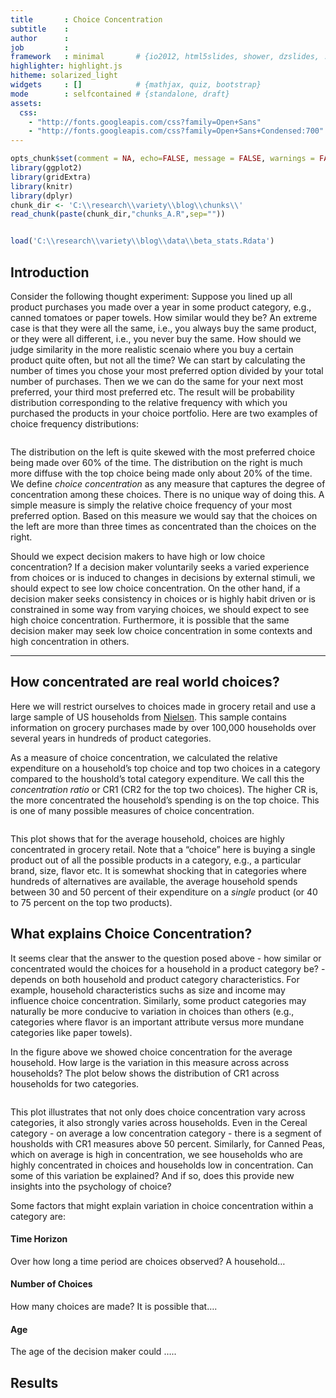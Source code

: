 ```yaml
---
title       : Choice Concentration 
subtitle    : 
author      : 
job         : 
framework   : minimal       # {io2012, html5slides, shower, dzslides, ...}
highlighter: highlight.js
hitheme: solarized_light
widgets     : []            # {mathjax, quiz, bootstrap}
mode        : selfcontained # {standalone, draft}
assets:
  css: 
    - "http://fonts.googleapis.com/css?family=Open+Sans"
    - "http://fonts.googleapis.com/css?family=Open+Sans+Condensed:700"
---
```


```r
opts_chunk$set(comment = NA, echo=FALSE, message = FALSE, warnings = FALSE)
library(ggplot2)
library(gridExtra)
library(knitr)
library(dplyr)
chunk_dir <- 'C:\\research\\variety\\blog\\chunks\\'
read_chunk(paste(chunk_dir,"chunks_A.R",sep=""))
```

```r
```
```r
load('C:\\research\\variety\\blog\\data\\beta_stats.Rdata')
```


## Introduction

Consider the following thought experiment: Suppose you lined up all product purchases you made over a year in some product category, e.g., canned tomatoes or paper towels. How similar would they be? An extreme case is that they were all the same, i.e., you always buy the same product, or they were all different, i.e., you never buy the same. How should we judge similarity in the more realistic scenaio where you buy a certain product quite often, but not all the time? We can start by calculating the number of times you chose your most preferred option divided by your total number of purchases. Then we we can do the same for your next most preferred, your third most preferred etc. The result will be probability distribution corresponding to the relative frequency with which you purchased the products in your choice portfolio. Here are two examples of choice frequency distributions: 

```r
```

The distribution on the left is quite skewed with the most preferred choice being made over 60% of the time. The distribution on the right is much more diffuse with the top choice being made only about 20% of the time. We define *choice concentration* as any measure that captures the degree of concentration among these choices. There is no unique way of doing this. A simple measure is simply the relative choice frequency of your most preferred option. Based on this measure we would say that the choices on the left are more than three times as concentrated than the choices on the right.

Should we expect decision makers to have high or low choice concentration? If a decision maker voluntarily seeks a varied experience from choices or is induced to changes in decisions by external stimuli, we should expect to see low choice concentration. On the other hand, if a decision maker seeks consistency in choices or is highly habit driven or is constrained in some way from varying choices, we should expect to see high choice concentration. Furthermore, it is possible that the same decision maker may seek low choice concentration in some contexts and high concentration in others. 

---------------------
## How concentrated are real world choices?

Here we will restrict ourselves to choices made in grocery retail and use a large sample of US households from [Nielsen](http://www.nielsen.com/us/en/nielsen-solutions/nielsen-measurement/nielsen-retail-measurement.html). This sample contains information on grocery purchases made by over 100,000 households over several years in hundreds of product categories.  

As a measure of choice concentration, we calculated the relative expenditure on a household's top choice and top two choices in a category compared to the houshold's total category expenditure. We call this the *concentration ratio* or CR1 (CR2 for the top two choices). The higher CR is, the more concentrated the household's spending is on the top choice. This is one of many possible measures of choice concentration. 

```r
```

This plot shows that for the average household, choices are highly concentrated in grocery retail. Note that a "choice" here is buying a single product out of all the possible products in a category, e.g., a particular brand, size, flavor etc. It is somewhat shocking that in categories where hundreds of alternatives are available, the average household spends between 30 and 50 percent of their expenditure on a *single* product (or 40 to 75 percent on the top two products). 


## What explains Choice Concentration?

It seems clear that the answer to the question posed above - how similar or concentrated would the choices for a household in a product category be? - depends on both household and product category characteristics. For example, household characteristics suchs as size and income may influence choice concentration. Similarly, some product categories may naturally be more conducive to variation in choices than others (e.g., categories where flavor is an important attribute versus more mundane categories like paper towels).

In the figure above we showed choice concentration for the average household. How large is the variation in this measure across across households? The plot below shows the distribution of CR1 across households for two categories. 

```r
```

This plot illustrates that not only does choice concentration vary across categories, it also strongly varies across households. Even in the Cereal category - on average a low concentration category - there is a segment of housholds with CR1 measures above 50 percent. Similarly, for Canned Peas, which on average is high in concentration, we see households who are highly concentrated in choices and households low in concentration. Can some of this variation be explained? And if so, does this provide new insights into the psychology of choice? 

Some factors that might explain variation in choice concentration within a category are:

#### Time Horizon

Over how long a time period are choices observed? A household...

#### Number of Choices 

How many choices are made? It is possible that....

#### Age 

The age of the decision maker could .....

## Results


```r
```


